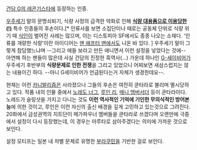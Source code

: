 [[건담 G의 레콘기스타]]에 등장하는 인종.

[[우주세기]] 말의 문명쇠퇴기, 식량 사정의 급격한 악화로 인해 '''[[소일렌트 그린|식량 대용품으로 이용당한(!)]]''' 특수 인종들의 후손이다.[* 인류사를 보면 소집단이나 때로는 공동체 단위로 식량 위기 때 [[식인]]이 벌어진 사례는 많으며, 이는 디스토피아 SF에서도 종종 나오는 소재다. '인류를 개량한 식량'이란 아이디어는 [[맨 애프터 맨]]에서도 나온 바 있다. ] 우주세기 말이 그렇게 참담했느냐며 --그리고 애들 보라고 만든 애니면서 이런 설정을 넣었다는 것에-- 아연해 하는 팬들이 많은데 사실 건담의 진정한 흑역사(...) 가운데 하나인 [[G-세이비어]]가 우주세기 후반부의 '''식량문제로 인한 전쟁'''을 그리고 있었으니 어찌보면 새삼스럽지는 않는 내용이긴 하다. --아니 G세이비어가 언급된다는거 자체가 생경한데요--.

현재는 이런 [[카니발리즘]]은 사라졌으나 그들의 후손은 여전히 쿤타라로 불리며 멸시당하고 있다. 작품 내의 인물 중에서 [[노레도 너그]], [[루인 리]], [[매니 앰버서더]] 등이 쿤타라이다. 노레드가 슬링샷을 가지고 다니는 것도 '''이런 역사적인 기억에 기인한 무의식적인 방어본능'''에 의한 것이고, 루인은 이런 자신의 출신 배경을 깊게 고민하고 있는것으로 그려진다. 20화에서 금성권역의 지트단이 메가파우너 맴버들을 쿤타라로 쓰겠다며 오랜만에 극중에서 설정이 다시 등장했는데, 이 경우는 마루타로 삼아주겠다는 의미에 가까운 것으로 보인다. 

설정 모티프는 일본 내 차별 문제로 유명한 [[부라쿠민]]을 기반한 걸로 보인다.

